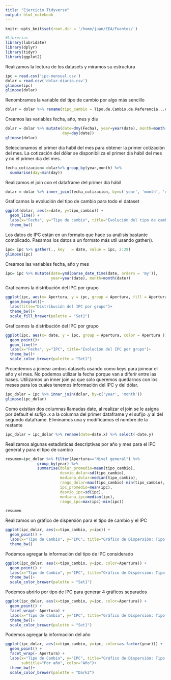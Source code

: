 ```yaml
---
title: "Ejercicio Tidyverse"
output: html_notebook
---
```


```r

knitr::opts_knit$set(root.dir = '/home/juan/EEA/Fuentes/')

```

```r
#Librerias
library(lubridate)
library(dplyr)
library(tidyr)
library(ggplot2)
```

Realizamos la lectura de los datasets y miramos su estructura
```r
ipc = read.csv('ipc-mensual.csv')
dolar = read.csv('dolar-diario.csv')
glimpse(ipc)
glimpse(dolar)
```

Renombramos la variable del tipo de cambio por algo más sencillo
```r
dolar = dolar %>% rename(tipo_cambio = Tipo.de.Cambio.de.Referencia...en.Pesos...por.Dólar)
```

Creamos las variables fecha, año, mes y día
```r
dolar = dolar %>% mutate(date=dmy(Fecha), year=year(date), month=month(date),
                         day=day(date))
glimpse(dolar)
```

Seleccionamos el primer día hábil del mes para obtener la primer cotización del mes. La cotización del dólar se disponibiliza el primer día hábil del mes y no el primer día del mes.
```r
fecha_cotizacion= dolar%>% group_by(year,month) %>% 
  summarise(day=min(day))
```

Realizamos el join con el dataframe del primer día hábil
```r
dolar = dolar %>% inner_join(fecha_cotizacion, by=c('year', 'month', 'day')) %>% select(-c(Fecha, day))
```

Graficamos la evolución del tipo de cambio para todo el dataset
```r
ggplot(dolar, aes(x=date, y=tipo_cambio)) +
  geom_line() +
  labs(x="Fecha", y="Tipo de cambio", title="Evolución del tipo de cambio")+
  theme_bw()
```

Los datos de IPC están en un formato que hace su análisis bastante complicado. Pasamos los datos a un formato más util usando gather().
```r
ipc= ipc %>% gather(., key   = date, value = ipc, 2:29)
glimpse(ipc)
```

Creamos las variables fecha, año y mes 
```r
ipc= ipc %>% mutate(date=ymd(parse_date_time(date, orders = 'my')),
                    year=year(date), month=month(date))
```

Graficamos la distribución del IPC por grupo 
```r
ggplot(ipc, aes(x= Apertura, y = ipc, group = Apertura, fill = Apertura )) +
  geom_boxplot()+
  labs(title="Distribución del IPC por grupo")+
  theme_bw()+
  scale_fill_brewer(palette = "Set1")
```

Graficamos la distribución del IPC por grupo 
```r
ggplot(ipc, aes(x= date, y = ipc, group = Apertura, color = Apertura )) +
  geom_point()+
  geom_line()+
  labs(x="Fecha", y="IPC", title="Evolución del IPC por grupo")+
  theme_bw()+
  scale_color_brewer(palette = "Set1")
```

Procedemos a joinear ambos datasets usando como keys para joinear el año y el mes. No podemos utilizar la fecha porque van a diferir entre las bases.
Utilizamos un inner join ya que solo queremos quedarnos con los meses para los cuales tenemos información del IPC y del dólar.

```r
ipc_dolar = ipc %>% inner_join(dolar, by=c('year', 'month'))
glimpse(ipc_dolar)
```

Como existían dos columnas llamadas date, al realizar el join se le asigna por default el sufijo .x a la columna del primer dataframe y el sufijo .y al del segundo dataframe. Eliminamos una y modificamos el nombre de la restante 

```r
ipc_dolar = ipc_dolar %>% rename(date=date.x) %>% select(-date.y)
```
Realizamos algunas estadísticas descriptivas por año y mes para el IPC general y para el tipo de cambio

```r
resumen=ipc_dolar %>% filter(Apertura=="Nivel general") %>%
              group_by(year) %>% 
              summarise(dolar_promedio=mean(tipo_cambio),
                        desvio_dolar=sd(tipo_cambio),
                        mediana_dolar=median(tipo_cambio),
                        rango_dolar=max(tipo_cambio)-min(tipo_cambio),
                        ipc_promedio=mean(ipc),
                        desvio_ipc=sd(ipc),
                        mediana_ipc=median(ipc),
                        rango_ipc=max(ipc)-min(ipc))

resumen
```

Realizamos un gráfico de dispersión para el tipo de cambio y el IPC

```r
ggplot(ipc_dolar, aes(x=tipo_cambio, y=ipc)) +
  geom_point() +
  labs(x="Tipo de Cambio", y="IPC", title="Gráfico de Dispersión: Tipo de Cambio e IPC")+
  theme_bw()
```

Podemos agregar la información del tipo de IPC considerado

```r
ggplot(ipc_dolar, aes(x=tipo_cambio, y=ipc, color=Apertura)) +
  geom_point() +
  labs(x="Tipo de Cambio", y="IPC", title="Gráfico de Dispersión: Tipo de Cambio e IPC")+
  theme_bw()+
  scale_color_brewer(palette = "Set1")
```

Podemos abrirlo por tipo de IPC para generar 4 gráficos separados

```r
ggplot(ipc_dolar, aes(x=tipo_cambio, y=ipc, color=Apertura)) +
  geom_point() +
  facet_wrap(~ Apertura) +
  labs(x="Tipo de Cambio", y="IPC", title="Gráfico de Dispersión: Tipo de Cambio e IPC")+
  theme_bw()+
  scale_color_brewer(palette = "Set1") 
```

Podemos agregar la información del año 

```r
ggplot(ipc_dolar, aes(x=tipo_cambio, y=ipc, color=as.factor(year))) +
  geom_point() +
  facet_wrap(~ Apertura) +
  labs(x="Tipo de Cambio", y="IPC", title="Gráfico de Dispersión: Tipo de Cambio e IPC",
       subtitle="Por año", color="Año")+
  theme_bw()+
  scale_color_brewer(palette = "Dark2") 
```
